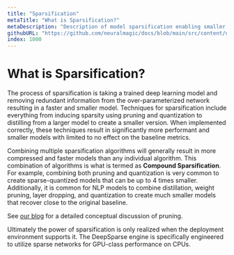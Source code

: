 ```yaml
---
title: "Sparsification"
metaTitle: "What is Sparsification?"
metaDescription: "Description of model sparsification enabling smaller and more performant neural networks in deep learning"
githubURL: "https://github.com/neuralmagic/docs/blob/main/src/content/user-guide/sparsification.mdx"
index: 1000
---
```


# What is Sparsification?

The process of sparsification is taking a trained deep learning model and removing redundant information from the over-parameterized network resulting in a faster and smaller model.
Techniques for sparsification include everything from inducing sparsity using pruning and quantization to distilling from a larger model to create a smaller version.
When implemented correctly, these techniques result in significantly more performant and smaller models with limited to no effect on the baseline metrics.

Combining multiple sparsification algorithms will generally result in more compressed and faster models than any individual algorithm.
This combination of algorithms is what is termed as **Compound Sparsification**.
For example, combining both pruning and quantization is very common to create sparse-quantized models that can be up to 4 times smaller.
Additionally, it is common for NLP models to combine distillation, weight pruning, layer dropping, and quantization to create much smaller models that recover close to the original baseline.

See [our blog](https://neuralmagic.com/blog/pruning-overview/) for a detailed conceptual discussion of pruning.
 
Ultimately the power of sparsification is only realized when the deployment environment supports it.
The DeepSparse engine is specifically engineered to utilize sparse networks for GPU-class performance on CPUs.

